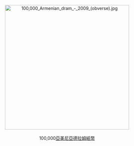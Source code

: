 <center>[[Image:100,000_Armenian_dram_-_2009_(obverse).jpg|400px]]<br><br>100,000[[亞美尼亞德拉姆|亞美尼亞德拉姆]][[紙幣|紙幣]]